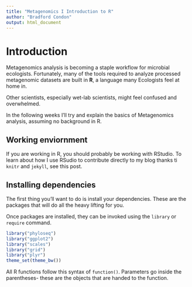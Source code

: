 ```yaml
---
title: "Metagenomics I Introduction to R"
author: "Bradford Condon"
output: html_document
---
```


# Introduction

Metagenomics analysis is becoming a staple workflow for microbial ecologists.  Fortunately, many of the tools required to analyze processed metagenomic datasets are built in **R**, a language many Ecologists feel at home in.

Other scientists, especially wet-lab scientists, might feel confused and overwhelmed.

In the following weeks I'll try and explain the basics of Metagenomics analysis, assuming no background in R.

## Working enviornment

If you are working in R, you should probably be working with RStudio.  To learn about how I use RSudio to contribute directly to my blog thanks ti `knitr` and `jekyll`, see this post.


## Installing dependencies

The first thing you'll want to do is install your dependencies. These are the packages that will do all the heavy lifting for you.  

Once packages are installed, they can be invoked using the `library` or `require` command.

```r
library("phyloseq")
library("ggplot2")
library("scales")
library("grid")
library("plyr")
theme_set(theme_bw())
```

All R functions follow this syntax of `function()`.  Parameters go inside the parentheses- these are the objects that are handed to the function.

